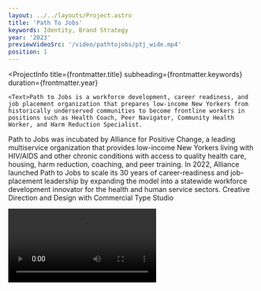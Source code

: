 ```yaml
---
layout: ../../layouts/Project.astro
title: 'Path To Jobs'
keywords: Identity, Brand Strategy
year: '2023'
previewVideoSrc: '/video/pathtojobs/ptj_wide.mp4'
position: 1
---
```




<ProjectInfo
    title={frontmatter.title}
    subheading={frontmatter.keywords}
    duration={frontmatter.year}
>
    <Text>Path to Jobs is a workforce development, career readiness, and job placement organization that prepares low-income New Yorkers from historically underserved communities to become frontline workers in positions such as Health Coach, Peer Navigator, Community Health Worker, and Harm Reduction Specialist.
Path to Jobs was incubated by Alliance for Positive Change, a leading multiservice organization that provides low-income New Yorkers living with HIV/AIDS and other chronic conditions with access to quality health care, housing, harm reduction, coaching, and peer training. In 2022, Alliance launched Path to Jobs to scale its 30 years of career-readiness and job-placement leadership by expanding the model into a statewide workforce development innovator for the health and human service sectors.
Creative Direction and Design with Commercial Type Studio</Text>
</ProjectInfo>
  
<Video src='/video/pathtojobs/ptj_wide.mp4' />
<Video src='/video/ctfi/ctfi_rosner_scroll.mp4' />
<Video src='/video/ctfi/ctfi_desktop_article.mp4' />

